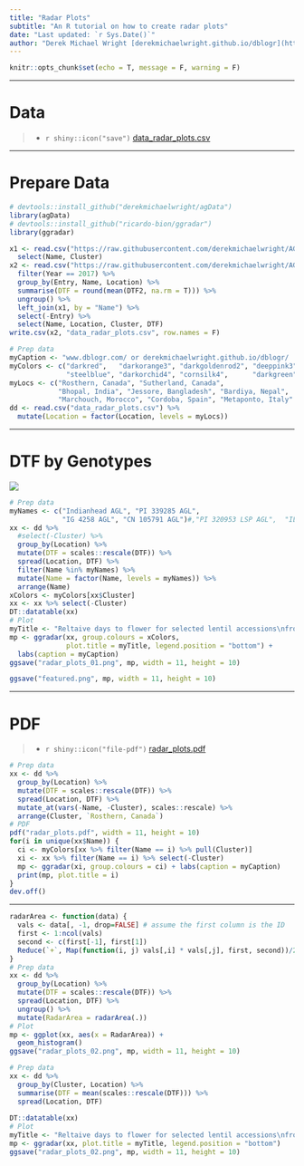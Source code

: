 ```yaml
---
title: "Radar Plots"
subtitle: "An R tutorial on how to create radar plots"
date: "Last updated: `r Sys.Date()`"
author: "Derek Michael Wright [derekmichaelwright.github.io/dblogr](https://derekmichaelwright.github.io/dblogr/) <derek.wright@usask.ca>"
---
```


```r
knitr::opts_chunk$set(echo = T, message = F, warning = F)
```

---

# Data

> - `r shiny::icon("save")` [data_radar_plots.csv](data_radar_plots.csv)

---

# Prepare Data

```r
# devtools::install_github("derekmichaelwright/agData")
library(agData)
# devtools::install_github("ricardo-bion/ggradar")
library(ggradar)
```

```r
x1 <- read.csv("https://raw.githubusercontent.com/derekmichaelwright/AGILE_LDP_Phenology/master/data/data_pca_results.csv") %>%
  select(Name, Cluster)
x2 <- read.csv("https://raw.githubusercontent.com/derekmichaelwright/AGILE_LDP_Phenology/master/data/data_raw.csv") %>%
  filter(Year == 2017) %>%
  group_by(Entry, Name, Location) %>%
  summarise(DTF = round(mean(DTF2, na.rm = T))) %>%
  ungroup() %>% 
  left_join(x1, by = "Name") %>%
  select(-Entry) %>%
  select(Name, Location, Cluster, DTF)
write.csv(x2, "data_radar_plots.csv", row.names = F)
```

```r
# Prep data
myCaption <- "www.dblogr.com/ or derekmichaelwright.github.io/dblogr/ | Data: AGILE"
myColors <- c("darkred",   "darkorange3", "darkgoldenrod2", "deeppink3", 
              "steelblue", "darkorchid4", "cornsilk4",      "darkgreen")
myLocs <- c("Rosthern, Canada", "Sutherland, Canada",  
            "Bhopal, India", "Jessore, Bangladesh", "Bardiya, Nepal",
            "Marchouch, Morocco", "Cordoba, Spain", "Metaponto, Italy" )
dd <- read.csv("data_radar_plots.csv") %>%
  mutate(Location = factor(Location, levels = myLocs))
```

---

# DTF by Genotypes

![](radar_plots_01.png)

```r
# Prep data
myNames <- c("Indianhead AGL", "PI 339285 AGL", 
             "IG 4258 AGL", "CN 105791 AGL")#,"PI 320953 LSP AGL",  "ILL 5888 AGL")
xx <- dd %>% 
  #select(-Cluster) %>%
  group_by(Location) %>%
  mutate(DTF = scales::rescale(DTF)) %>%
  spread(Location, DTF) %>%
  filter(Name %in% myNames) %>%
  mutate(Name = factor(Name, levels = myNames)) %>%
  arrange(Name)
xColors <- myColors[xx$Cluster]
xx <- xx %>% select(-Cluster)
DT::datatable(xx)
# Plot
myTitle <- "Reltaive days to flower for selected lentil accessions\nfrom a lentil diversity panel accross environments"
mp <- ggradar(xx, group.colours = xColors,
              plot.title = myTitle, legend.position = "bottom") +
  labs(caption = myCaption)
ggsave("radar_plots_01.png", mp, width = 11, height = 10)
```

```r
ggsave("featured.png", mp, width = 11, height = 10)
```

---

# PDF

> - `r shiny::icon("file-pdf")` [radar_plots.pdf](radar_plots.pdf)

```r
# Prep data
xx <- dd %>%
  group_by(Location) %>%
  mutate(DTF = scales::rescale(DTF)) %>%
  spread(Location, DTF) %>%
  mutate_at(vars(-Name, -Cluster), scales::rescale) %>%
  arrange(Cluster, `Rosthern, Canada`)
# PDF 
pdf("radar_plots.pdf", width = 11, height = 10)
for(i in unique(xx$Name)) {
  ci <- myColors[xx %>% filter(Name == i) %>% pull(Cluster)]
  xi <- xx %>% filter(Name == i) %>% select(-Cluster)
  mp <- ggradar(xi, group.colours = ci) + labs(caption = myCaption)
  print(mp, plot.title = i)
}
dev.off()
```

---

```r
radarArea <- function(data) {
  vals <- data[, -1, drop=FALSE] # assume the first column is the ID
  first <- 1:ncol(vals)
  second <- c(first[-1], first[1])
  Reduce(`+`, Map(function(i, j) vals[,i] * vals[,j], first, second))/2 * sin(2*pi/ncol(vals))
}
# Prep data
xx <- dd %>%
  group_by(Location) %>%
  mutate(DTF = scales::rescale(DTF)) %>%
  spread(Location, DTF) %>%
  ungroup() %>%
  mutate(RadarArea = radarArea(.))
# Plot
mp <- ggplot(xx, aes(x = RadarArea)) +
  geom_histogram()
ggsave("radar_plots_02.png", mp, width = 11, height = 10)
```

```r
# Prep data
xx <- dd %>%
  group_by(Cluster, Location) %>%
  summarise(DTF = mean(scales::rescale(DTF))) %>%
  spread(Location, DTF)
  
DT::datatable(xx)
# Plot
myTitle <- "Reltaive days to flower for selected lentil accessions\nfrom a lentil diversity panel accross environments"
mp <- ggradar(xx, plot.title = myTitle, legend.position = "bottom")
ggsave("radar_plots_02.png", mp, width = 11, height = 10)
```
